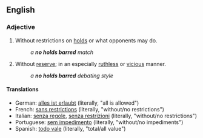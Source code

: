 {{also|no-holds-barred}}
==English==

===Adjective===
{{en-adj|-|head=[[no]] [[holds]] [[barred]]}}

# {{wrestling}} Without restrictions on [[hold]]s or what opponents may do.
#: ''a '''no holds barred''' match''
# {{idiomatic}} Without [[reserve]]; in an especially [[ruthless]] or [[vicious]] manner.
#: ''a '''no holds barred''' debating style''

====Translations====
{{trans-top|in wrestling: without restrictions on holds or what opponents may do}}
{{trans-mid}}
{{trans-bottom}}

{{trans-top|idiomatic: without reserve; in an especially ruthless or vicious manner}}
{{trans-mid}}
{{trans-bottom}}

{{checktrans-top}}
* German: [[alles ist erlaubt]] (literally, "all is allowed")
* French: [[sans restrictions]] (literally, "without/no restrictions")
* Italian: [[senza regole]], [[senza restrizioni]] (literally, "without/no restrictions")
* Portuguese: [[sem impedimento]]  (literally, "without/no impediments")
* Spanish: [[todo vale]] (literally, "total/all value") <!-- no: "everything is valid" -->
{{checktrans-bottom}}